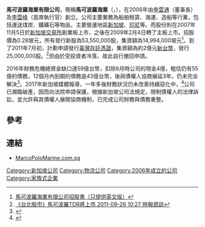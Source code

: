 '''馬可波羅海業有限公司'''，簡稱'''馬可波羅海業'''（{{lang-en|Marco Polo Marine Limited}}，{{sgx|5LY}}），在2006年由[[李雲通|李雲通]]（董事長）及[[李雲峰(新加坡)|李雲峰]]（首席執行官）創立。公司主要業務為船舶租賃、海運、造船等行業，包括運送煤炭、鐵礦石等物品，主要營運地區[[新加坡|新加坡]]、[[印尼|印尼]]等。而股份則在2007年11月5日於[[新加坡交易所|新加坡交易所]]創業板上市，之後在2009年2月4日轉了主板上市。招股價為0.28坡元，所有發行新股為53,550,000股，集資額為14,994,000坡元<ref>[http://info.sgx.com/webipo.nsf/IPOAttachmentsName/MARCO%20POLO%20MARINE%20LTD./$File/C-MarcoPolo-Final%20with%20Gatefold.pdf 馬可波羅海業有限公司招股書（只提供英文版）]{{dead link|date=2018年5月 |bot=InternetArchiveBot |fix-attempted=yes }}</ref>。到了2011年7月初，計劃申請發行[[臺灣存託憑證|臺灣存託憑證]]，集資額為約2億元[[新台幣|新台幣]]，發行25,000,000股。<ref>[http://money.chinatimes.com/news/news-content.aspx?id=20110926001617 《台北股市》馬可波羅TDR將上市 2011-09-26 10:27 時報資訊]{{Dead link|date=2020年1月 |bot=InternetArchiveBot |fix-attempted=yes }}</ref>但由於受投資者冷落，故此自行撤回申請。

2016年財務危機總資金缺口達59億台幣，扣除6月時公司的現金4億，粗估仍有55億的債務，12個月內到期的債務逾43億台幣，後與債權人協商展延3年，仍未完全解決<ref>{{Cite web |url=http://www.appledaily.com.tw/realtimenews/article/new/20160921/952541/ |title=馬可波羅債務黑洞 |access-date=2017-05-18 |archive-date=2017-08-02 |archive-url=https://web.archive.org/web/20170802231120/http://www.appledaily.com.tw/realtimenews/article/new/20160921/952541 |dead-url=no }}</ref>。2017年新加坡媒體報導，一年多後財務狀況仍未改善持續惡化中，<ref>{{Cite web |url=http://www.chinatimes.com/realtimenews/20170805001838-260404 |title=富尪爆瀕破產重整債務 |access-date=2017-08-05 |archive-date=2017-10-07 |archive-url=https://web.archive.org/web/20171007084446/http://www.chinatimes.com/realtimenews/20170805001838-260404 |dead-url=no }}</ref>公司已瀕臨破產，因而向法院申請保護，根據新加坡公司法規定，限制債權人的法律訴訟，並允許與其債權人展開協商機制，已完成公司財務與債務重整。

==參考==
{{reflist}}

==連結==
*[http://www.marcopolomarine.com.sg MarcoPoloMarine.com.sg] {{Wayback|url=http://www.marcopolomarine.com.sg/ |date=20210303152017 }}

[[Category:新加坡公司|Category:新加坡公司]]
[[Category:物流公司|Category:物流公司]]
[[Category:2006年成立的公司|Category:2006年成立的公司]]
[[Category:家族式企業|Category:家族式企業]]